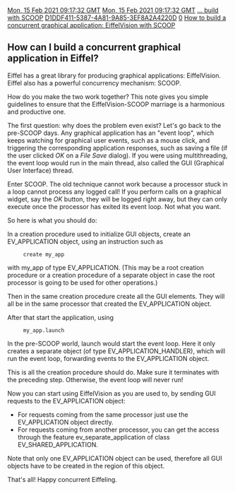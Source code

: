 [[Property:modification_date|Mon, 15 Feb 2021 09:17:32 GMT]]
[[Property:publication_date|Mon, 15 Feb 2021 09:17:32 GMT]]
[[Property:link_title|... build with SCOOP]]
[[Property:uuid|D1DDF411-5387-4A81-9A85-3EF8A2A4220D]]
[[Property:weight|0]]
[[Property:title|How to build a concurrent graphical application: EiffelVision with SCOOP]]
==How can I build a concurrent graphical application in Eiffel?==

Eiffel has a great library for producing graphical applications: EiffelVision. Eiffel also has a powerful concurrency mechanism: SCOOP.

How do you make the two work together? This note gives you simple guidelines to ensure that the EiffelVision-SCOOP marriage is a harmonious and productive one.

The first question: why does the problem even exist? Let's go back to the pre-SCOOP days. Any graphical application has an "event loop", which keeps watching for graphical user events, such as a mouse click, and triggering the corresponding application responses, such as saving a file (if the user clicked ''OK'' on a ''File Save'' dialog). If you were using multithreading, the event loop would run in the main thread, also called the GUI (Graphical User Interface) thread.

Enter SCOOP. The old technique cannot work because a processor stuck in a loop cannot process any logged call! If you perform calls on a graphical widget, say the ''OK'' button, they will be logged right away, but they can only execute once the processor has exited its event loop. Not what you want.

So here is what you should do:

In a creation procedure used to initialize GUI objects, create an <eiffel>EV_APPLICATION</eiffel> object, using an instruction such as
      create my_app
with <eiffel>my_app</eiffel> of type <eiffel>EV_APPLICATION</eiffel>. (This may be a root creation procedure or a creation procedure of a separate object in case the root processor is going to be used for other operations.)

Then in the same creation procedure create all the GUI elements. They will all be in the same processor that created the <eiffel>EV_APPLICATION</eiffel> object.

After that start the application, using 
      my_app.launch
In the pre-SCOOP world, launch would start the event loop. Here it only creates a separate object (of type <eiffel>EV_APPLICATION_HANDLER</eiffel>), which will run the event loop, forwarding  events to the <eiffel>EV_APPLICATION</eiffel> object.

This is all the creation procedure should do. Make sure it terminates with the preceding step. Otherwise, the event loop will never run!

Now you can start using EiffelVision as you are used to, by sending GUI requests to the <eiffel>EV_APPLICATION</eiffel> object:

* For requests coming from the same processor just use the <eiffel>EV_APPLICATION</eiffel> object directly.
* For requests coming from another processor, you can get the access through the feature <eiffel>ev_separate_application</eiffel> of class <eiffel>EV_SHARED_APPLICATION</eiffel>.

Note that only one <eiffel>EV_APPLICATION</eiffel> object can be used, therefore all GUI objects have to be created in the region of this object.

That's all! Happy concurrent Eiffeling. 